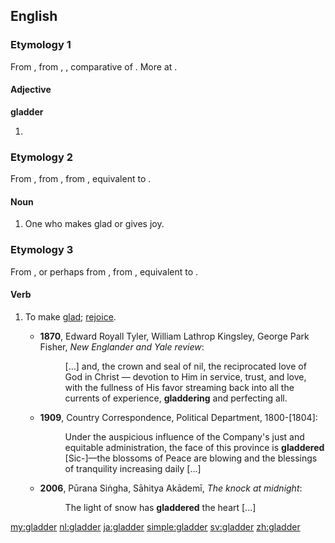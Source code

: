==English==

===Etymology 1===
From {{etyl|enm}} {{term|gladere|lang=enm}}, from {{etyl|ang}} {{term|glædra|pos=adj|lang=ang}}, {{term|glador|pos=adverb|lang=ang}}, comparative of {{term|glæd||glad, shining, bright|lang=ang}}. More at {{l|en|glad}}.

====Adjective====
'''gladder'''

# {{comparative of|glad}}

===Etymology 2===
From {{etyl|enm}} {{term|glader|lang=enm}}, from {{etyl|ang}} {{recons|gladere|gladere|gladder|lang=ang}}, from {{term|gladian||to make glad|lang=ang}}, equivalent to {{suffix|glad|er}}.

====Noun====
{{en-noun}}

# One who makes glad or gives joy.
#: {{rfquotek|Chaucer}}

===Etymology 3===
From {{term|gladder||one who makes glad|lang=en}}, or perhaps from {{etyl|enm}} {{recons|gladderen|lang=enm}}, from {{etyl|ang}} {{recons|gladrian|gladrian|to make glad|lang=ang}}, equivalent to {{suffix|glad|er|t2=fequentative suffix}}.

====Verb====
{{en-verb}}

# {{transitive}} To make [[glad]]; [[rejoice]].
#*'''1870''', Edward Royall Tyler, William Lathrop Kingsley, George Park Fisher, ''New Englander and Yale review'':
#*: [...] and, the crown and seal of nil, the reciprocated love of God in Christ — devotion to Him in service, trust, and love, with the fullness of His favor streaming back into all the currents of experience, '''gladdering''' and perfecting all.
#*'''1909''', Country Correspondence, Political Department, 1800-[1804]:
#*: Under the auspicious influence of the Company's just and equitable administration, the face of this province is '''gladdered''' [Sic-]—the blossoms of Peace are blowing and the blessings of tranquility increasing daily [...]
#*'''2006''', Pūrana Siṅgha, Sāhitya Akādemī, ''The knock at midnight'':
#*: The light of snow has '''gladdered''' the heart [...]


{{Webster 1913}}

[[my:gladder]]
[[nl:gladder]]
[[ja:gladder]]
[[simple:gladder]]
[[sv:gladder]]
[[zh:gladder]]